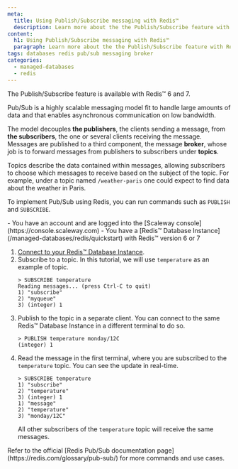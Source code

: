 ```yaml
---
meta:
  title: Using Publish/Subscribe messaging with Redis™
  description: Learn more about the the Publish/Subscribe feature with Redis™
content:
  h1: Using Publish/Subscribe messaging with Redis™
  paragraph: Learn more about the the Publish/Subscribe feature with Redis™
tags: databases redis pub/sub messaging broker
categories:
  - managed-databases
  - redis
---
```


The Publish/Subscribe feature is available with Redis™ 6 and 7.

Pub/Sub is a highly scalable messaging model fit to handle large amounts of data and that enables asynchronous communication on low bandwidth.

The model decouples **the publishers**, the clients sending a message, from **the subscribers**, the one or several clients receiving the message. Messages are published to a third component, the message **broker**, whose job is to forward messages from publishers to subscribers under **topics**.

Topics describe the data contained within messages, allowing subscribers to choose which messages to receive based on the subject of the topic. For example, under a topic named `/weather-paris` one could expect to find data about the weather in Paris.

To implement Pub/Sub using Redis, you can run commands such as `PUBLISH` and `SUBSCRIBE`.

<Macro id="requirements" />

<Message type="requirement">
  - You have an account and are logged into the [Scaleway console](https://console.scaleway.com)
  - You have a [Redis™ Database Instance](/managed-databases/redis/quickstart) with Redis™ version 6 or 7
</Message>

1. [Connect to your Redis™ Database Instance](/managed-databases/redis/how-to/connect-to-redis-database-instance).
2. Subscribe to a topic. In this tutorial, we will use `temperature` as an example of topic.
    ```
    > SUBSCRIBE temperature
    Reading messages... (press Ctrl-C to quit)
    1) "subscribe"
    2) "myqueue"
    3) (integer) 1
    ```
3. Publish to the topic in a separate client. You can connect to the same Redis™ Database Instance in a different terminal to do so.
    ```
    > PUBLISH temperature monday/12C
    (integer) 1
    ```
4. Read the message in the first terminal, where you are subscribed to the `temperature` topic. You can see the update in real-time.
    ```
    > SUBSCRIBE temperature
    1) "subscribe"
    2) "temperature"
    3) (integer) 1
    1) "message"
    2) "temperature"
    3) "monday/12C"
    ```
    All other subscribers of the `temperature` topic will receive the same messages.

<Message type="tip">
  Refer to the official [Redis Pub/Sub documentation page](https://redis.com/glossary/pub-sub/) for more commands and use cases.
</Message>


